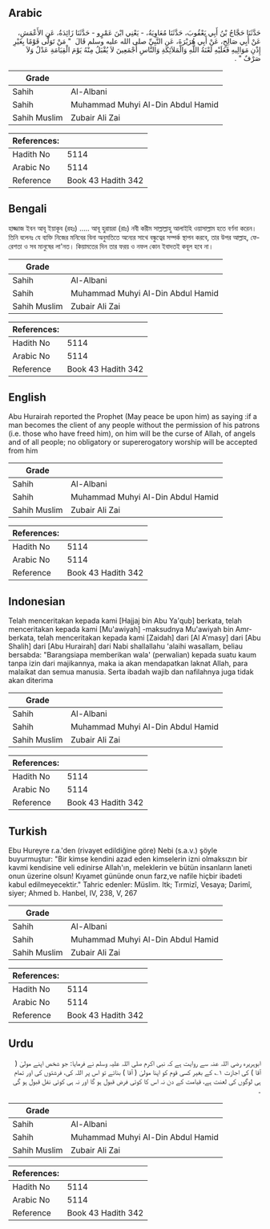 ## Arabic


<div dir="rtl" lang="ar" style={{fontSize:'larger',backgroundColor:'#f8f9fa',padding:20}}>
حَدَّثَنَا حَجَّاجُ بْنُ أَبِي يَعْقُوبَ، حَدَّثَنَا مُعَاوِيَةُ، - يَعْنِي ابْنَ عَمْرٍو - حَدَّثَنَا زَائِدَةُ، عَنِ الأَعْمَشِ، عَنْ أَبِي صَالِحٍ، عَنْ أَبِي هُرَيْرَةَ، عَنِ النَّبِيِّ صلى الله عليه وسلم قَالَ ‏ "‏ مَنْ تَوَلَّى قَوْمًا بِغَيْرِ إِذْنِ مَوَالِيهِ فَعَلَيْهِ لَعْنَةُ اللَّهِ وَالْمَلاَئِكَةِ وَالنَّاسِ أَجْمَعِينَ لاَ يُقْبَلُ مِنْهُ يَوْمَ الْقِيَامَةِ عَدْلٌ وَلاَ صَرْفٌ ‏"‏ ‏.‏
</div>
<div style={{backgroundColor:'#f8f9fa',padding:20, marginBottom: 10}}><table> <thead> <tr> <th>Grade</th> <th></th> </tr> </thead> <tbody> <tr><td>Sahih</td><td>Al-Albani</td></tr><tr><td>Sahih</td><td>Muhammad Muhyi Al-Din Abdul Hamid</td></tr><tr><td>Sahih Muslim</td><td>Zubair Ali Zai</td></tr></tbody></table><table> <thead> <tr> <th>References:</th> <th></th> </tr> </thead> <tbody><tr><td>Hadith No</td><td>5114</td></tr><tr><td>Arabic No</td><td>5114</td></tr><tr><td>Reference</td><td>Book 43 Hadith 342</td></tr></tbody></table></div>

## Bengali


<div dir="ltr" lang="bn" style={{fontSize:'larger',backgroundColor:'#f8f9fa',padding:20}}>
হাজ্জাজ ইবন আবূ ইয়াকূব (রহঃ) ..... আবূ হুরায়রা (রাঃ) নবী করীম সাল্লাল্লাহু আলাইহি ওয়াসাল্লাম হতে বর্ণনা করেন। তিনি বলেনঃ যে ব্যক্তি নিজের মনিবের বিনা অনুমতিতে অন্যের সাথে বন্ধুত্বের সম্পর্ক স্থাপন করবে, তার উপর আল্লাহ, ফেরেশতা ও সব মানুষের লা'নত। কিয়ামতের দিন তার ফরয় ও নফল কোন ইবাদতই কবূল হবে না।
</div>
<div style={{backgroundColor:'#f8f9fa',padding:20, marginBottom: 10}}><table> <thead> <tr> <th>Grade</th> <th></th> </tr> </thead> <tbody> <tr><td>Sahih</td><td>Al-Albani</td></tr><tr><td>Sahih</td><td>Muhammad Muhyi Al-Din Abdul Hamid</td></tr><tr><td>Sahih Muslim</td><td>Zubair Ali Zai</td></tr></tbody></table><table> <thead> <tr> <th>References:</th> <th></th> </tr> </thead> <tbody><tr><td>Hadith No</td><td>5114</td></tr><tr><td>Arabic No</td><td>5114</td></tr><tr><td>Reference</td><td>Book 43 Hadith 342</td></tr></tbody></table></div>

## English


<div dir="ltr" lang="en" style={{fontSize:'larger',backgroundColor:'#f8f9fa',padding:20}}>
Abu Hurairah reported the Prophet (May peace be upon him) as saying :if a man becomes the client of any people without the permission of his patrons (i.e. those who have freed him), on him will be the curse of Allah, of angels and of all people; no obligatory or supererogatory worship will be accepted from him
</div>
<div style={{backgroundColor:'#f8f9fa',padding:20, marginBottom: 10}}><table> <thead> <tr> <th>Grade</th> <th></th> </tr> </thead> <tbody> <tr><td>Sahih</td><td>Al-Albani</td></tr><tr><td>Sahih</td><td>Muhammad Muhyi Al-Din Abdul Hamid</td></tr><tr><td>Sahih Muslim</td><td>Zubair Ali Zai</td></tr></tbody></table><table> <thead> <tr> <th>References:</th> <th></th> </tr> </thead> <tbody><tr><td>Hadith No</td><td>5114</td></tr><tr><td>Arabic No</td><td>5114</td></tr><tr><td>Reference</td><td>Book 43 Hadith 342</td></tr></tbody></table></div>

## Indonesian


<div dir="ltr" lang="id" style={{fontSize:'larger',backgroundColor:'#f8f9fa',padding:20}}>
Telah menceritakan kepada kami [Hajjaj bin Abu Ya'qub] berkata, telah menceritakan kepada kami [Mu'awiyah] -maksudnya Mu'awiyah bin Amr- berkata, telah menceritakan kepada kami [Zaidah] dari [Al A'masy] dari [Abu Shalih] dari [Abu Hurairah] dari Nabi shallallahu 'alaihi wasallam, beliau bersabda: "Barangsiapa memberikan wala' (perwalian) kepada suatu kaum tanpa izin dari majikannya, maka ia akan mendapatkan laknat Allah, para malaikat dan semua manusia. Serta ibadah wajib dan nafilahnya juga tidak akan diterima
</div>
<div style={{backgroundColor:'#f8f9fa',padding:20, marginBottom: 10}}><table> <thead> <tr> <th>Grade</th> <th></th> </tr> </thead> <tbody> <tr><td>Sahih</td><td>Al-Albani</td></tr><tr><td>Sahih</td><td>Muhammad Muhyi Al-Din Abdul Hamid</td></tr><tr><td>Sahih Muslim</td><td>Zubair Ali Zai</td></tr></tbody></table><table> <thead> <tr> <th>References:</th> <th></th> </tr> </thead> <tbody><tr><td>Hadith No</td><td>5114</td></tr><tr><td>Arabic No</td><td>5114</td></tr><tr><td>Reference</td><td>Book 43 Hadith 342</td></tr></tbody></table></div>

## Turkish


<div dir="ltr" lang="tr" style={{fontSize:'larger',backgroundColor:'#f8f9fa',padding:20}}>
Ebu Hureyre r.a.'den (rivayet edildiğine göre) Nebi (s.a.v.) şöyle buyurmuştur: "Bir kimse kendini azad eden kimselerin izni olmaksızın bir kavmi kendisine veli edinirse Allah'ın, meleklerin ve bütün insanların laneti onun üzerine olsun! Kıyamet gününde onun farz,ve nafile hiçbir ibadeti kabul edilmeyecektir." Tahric edenler: Müslim. Itk; Tırmizî, Vesaya; Darimî, siyer; Ahmed b. Hanbel, IV, 238, V, 267
</div>
<div style={{backgroundColor:'#f8f9fa',padding:20, marginBottom: 10}}><table> <thead> <tr> <th>Grade</th> <th></th> </tr> </thead> <tbody> <tr><td>Sahih</td><td>Al-Albani</td></tr><tr><td>Sahih</td><td>Muhammad Muhyi Al-Din Abdul Hamid</td></tr><tr><td>Sahih Muslim</td><td>Zubair Ali Zai</td></tr></tbody></table><table> <thead> <tr> <th>References:</th> <th></th> </tr> </thead> <tbody><tr><td>Hadith No</td><td>5114</td></tr><tr><td>Arabic No</td><td>5114</td></tr><tr><td>Reference</td><td>Book 43 Hadith 342</td></tr></tbody></table></div>

## Urdu


<div dir="rtl" lang="ur" style={{fontSize:'larger',backgroundColor:'#f8f9fa',padding:20}}>
ابوہریرہ رضی اللہ عنہ سے روایت ہے کہ نبی اکرم صلی اللہ علیہ وسلم نے فرمایا: جو شخص اپنے مولیٰ ( آقا ) کی اجازت ۱؎ کے بغیر کسی قوم کو اپنا مولیٰ ( آقا ) بنائے تو اس پر اللہ کی، فرشتوں کی اور تمام ہی لوگوں کی لعنت ہے، قیامت کے دن نہ اس کا کوئی فرض قبول ہو گا اور نہ ہی کوئی نفل قبول ہو گی ۔
</div>
<div style={{backgroundColor:'#f8f9fa',padding:20, marginBottom: 10}}><table> <thead> <tr> <th>Grade</th> <th></th> </tr> </thead> <tbody> <tr><td>Sahih</td><td>Al-Albani</td></tr><tr><td>Sahih</td><td>Muhammad Muhyi Al-Din Abdul Hamid</td></tr><tr><td>Sahih Muslim</td><td>Zubair Ali Zai</td></tr></tbody></table><table> <thead> <tr> <th>References:</th> <th></th> </tr> </thead> <tbody><tr><td>Hadith No</td><td>5114</td></tr><tr><td>Arabic No</td><td>5114</td></tr><tr><td>Reference</td><td>Book 43 Hadith 342</td></tr></tbody></table></div>